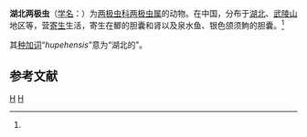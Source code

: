 {{Speciesbox
| name = 湖北两极虫
| status = 
| status_system = 
| image = 
| genus = Myxidium
| species = hupehensis
| authority = (Chen et Hsieh, 1984)<ref name='id9197'>{{cite web| url =http://www.bioinfo.cn/db05/BjdwSpecies.php?action=view&id=9197| title =湖北两极虫| work =《中国动物物种编目数据库》| publisher =中国科学院微生物研究所| author =中国科学院动物研究所| accessdate =2009-04-16| deadurl =yes| archiveurl =https://web.archive.org/web/20160305043848/http://www.bioinfo.cn/db05/BjdwSpecies.php?action=view&id=9197| archivedate =2016-03-05}}</ref>
}}

'''湖北两极虫'''（[[学名|学名]]：{{lang|la|''Myxidium hupehensis''}}）为[[两极虫科|两极虫科]][[两极虫属|两极虫属]]的动物。在中国，分布于[[湖北|湖北]]、[[武陵山|武陵山]]地区等，营[[寄生|寄生]]生活，寄生在鲫的胆囊和肾以及泉水鱼、银色颌须鮈的胆囊。<ref name='id9197'/>

其[[种加词|种加词]]“''hupehensis''”意为“湖北的”。

== 参考文献 ==
{{reflist}}

{{Taxonbar}}

[[Category:两极虫属|H]]
[[Category:1984年描述的动物|H]]


{{Cnidarian-stub}}
